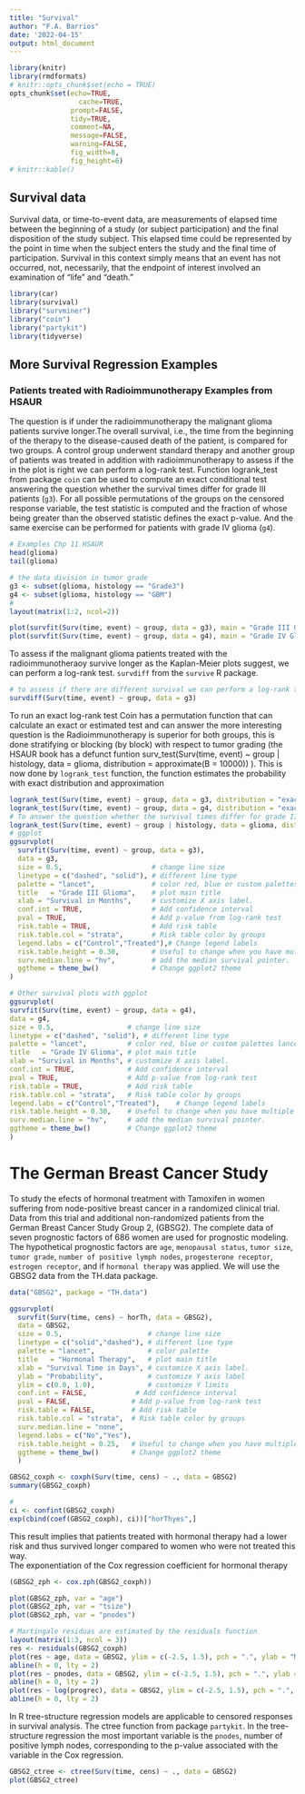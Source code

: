 ```yaml
---
title: "Survival"
author: "F.A. Barrios"
date: '2022-04-15'
output: html_document
---
```


```r
library(knitr)
library(rmdformats)
# knitr::opts_chunk$set(echo = TRUE)
opts_chunk$set(echo=TRUE,
	             cache=TRUE,
               prompt=FALSE,
               tidy=TRUE,
               comment=NA,
               message=FALSE,
               warning=FALSE,
               fig_width=8,
               fig_height=6)
# knitr::kable()
```

## Survival data

Survival data, or time-to-event data, are measurements of elapsed time between the beginning of a study (or subject participation) and the final disposition of the study subject. This elapsed time could be represented by the point in time when the subject enters the study and the final time of participation. Survival in this context simply means that an event has not occurred, not, necessarily, that the endpoint of interest involved an examination of “life” and “death.”


```r
library(car)
library(survival)
library("survminer")
library("coin")
library("partykit")
library(tidyverse)
```

## More Survival Regression Examples

### Patients treated with Radioimmunotherapy Examples from HSAUR

The question is if under the radioimmunotherapy the malignant glioma patients survive longer.The overall survival, i.e., the time from the beginning of the therapy to the disease-caused death of the patient, is compared for two groups. A control group underwent standard therapy and another group of patients was treated in addition with radioimmunotherapy   to assess if the in the plot is right we can perform a log-rank test. Function logrank_test from package `coin` can be used to compute an exact conditional test answering the question whether the survival times differ for grade III patients (`g3`).  For all possible permutations of the groups on the censored response variable, the test statistic is computed and the fraction of whose being greater than the observed statistic defines the exact p-value.  And the same exercise can be performed for patients with grade IV glioma (`g4`).  

```r
# Examples Chp 11 HSAUR
head(glioma)
tail(glioma)

# the data division in tumor grade
g3 <- subset(glioma, histology == "Grade3")
g4 <- subset(glioma, histology == "GBM")
#
layout(matrix(1:2, ncol=2))

plot(survfit(Surv(time, event) ~ group, data = g3), main = "Grade III Glioma", lty = c(2,1), mark.time = TRUE, ylab = "Probability", xlab = "Survival Months")
plot(survfit(Surv(time, event) ~ group, data = g4), main = "Grade IV Glioma", lty = c(2,1), mark.time = TRUE, ylab = "Probability", xlab = "Survival Months")
```

To assess if the malignant glioma patients treated with the radioimmunotheraoy survive longer as the Kaplan-Meier plots suggest, we can perform a log-rank test. `survdiff` from the `survive` R package.  

```r
# to assess if there are different survival we can perform a log-rank test from survival
survdiff(Surv(time, event) ~ group, data = g3)
```

To run an exact log-rank test Coin has a permutation function that can calculate an exact  or estimated test and can answer the more interesting question is the Radioimmunotherapy is superior for both groups, this is done stratifying or blocking (by block) with respect to tumor grading (the HSAUR book has a defunct funtion surv_test(Surv(time, event) ~ group | histology, data = glioma, distribution = approximate(B = 10000)) ). This is now done by `logrank_test` function, the function estimates the probability with exact distribution and approximation  

```r
logrank_test(Surv(time, event) ~ group, data = g3, distribution = "exact")
logrank_test(Surv(time, event) ~ group, data = g4, distribution = "exact")
# To answer the question whether the survival times differ for grade III patients 
logrank_test(Surv(time, event) ~ group | histology, data = glioma, distribution = approximate(nresample = 10000L))
# ggplot
ggsurvplot(
  survfit(Surv(time, event) ~ group, data = g3), 
  data = g3, 
  size = 0.5,                      # change line size
  linetype = c("dashed", "solid"), # different line type
  palette = "lancet",              # color red, blue or custom palettes lancet
  title   = "Grade III Glioma",    # plot main title
  xlab = "Survival in Months",     # customize X axis label.
  conf.int = TRUE,                 # Add confidence interval
  pval = TRUE,                     # Add p-value from log-rank test
  risk.table = TRUE,               # Add risk table
  risk.table.col = "strata",       # Risk table color by groups
  legend.labs = c("Control","Treated"),# Change legend labels
  risk.table.height = 0.30,        # Useful to change when you have multiple groups
  surv.median.line = "hv",         # add the median survival pointer.
  ggtheme = theme_bw()             # Change ggplot2 theme
)

# Other survival plots with ggplot
ggsurvplot(
survfit(Surv(time, event) ~ group, data = g4), 
data = g4, 
size = 0.5,                  # change line size
linetype = c("dashed", "solid"), # different line type
palette = "lancet",          # color red, blue or custom palettes lancet
title   = "Grade IV Glioma", # plot main title
xlab = "Survival in Months", # customize X axis label.
conf.int = TRUE,             # Add confidence interval
pval = TRUE,                 # Add p-value from log-rank test
risk.table = TRUE,           # Add risk table
risk.table.col = "strata",   # Risk table color by groups
legend.labs = c("Control","Treated"),    # Change legend labels
risk.table.height = 0.30,    # Useful to change when you have multiple groups
surv.median.line = "hv",     # add the median survival pointer.
ggtheme = theme_bw()         # Change ggplot2 theme
) 
```

# The German Breast Cancer Study  

To study the efects of hormonal treatment with Tamoxifen in women suffering from node-positive breast cancer in a randomized clinical trial. Data from this trial and additional non-randomized patients from the German Breast Cancer Study Group 2, (GBSG2).  The complete data of seven prognostic factors of 686 women are used for prognostic modeling.  The hypothetical prognostic factors are `age`, `menopausal status`, `tumor size`, `tumor grade`, `number of positive lymph nodes`, `progesterone receptor`, `estrogen receptor`, and if `hormonal therapy` was applied. We will use the GBSG2 data from the TH.data package.  

```r
data("GBSG2", package = "TH.data")

ggsurvplot(
  survfit(Surv(time, cens) ~ horTh, data = GBSG2), 
  data = GBSG2, 
  size = 0.5,                     # change line size
  linetype = c("solid","dashed"), # different line type
  palette = "lancet",             # color palette
  title   = "Hormonal Therapy",   # plot main title
  xlab = "Survival Time in Days", # customize X axis label.
  ylab = "Probability",           # customize Y axis label
  ylim = c(0.0, 1.0),             # customize Y limits
  conf.int = FALSE,            # Add confidence interval
  pval = FALSE,               # Add p-value from log-rank test
  risk.table = FALSE,         # Add risk table
  risk.table.col = "strata",  # Risk table color by groups
  surv.median.line = "none",
  legend.labs = c("No","Yes"),
  risk.table.height = 0.25,   # Useful to change when you have multiple groups
  ggtheme = theme_bw()        # Change ggplot2 theme
  )

GBSG2_coxph <- coxph(Surv(time, cens) ~ ., data = GBSG2)
summary(GBSG2_coxph)

#
ci <- confint(GBSG2_coxph)
exp(cbind(coef(GBSG2_coxph), ci))["horThyes",]
```

This result implies that patients treated with hormonal therapy had a lower risk and thus survived longer compared to women who were not treated this way.  
The exponentiation of the Cox regression coefficient for hormonal therapy  

```r
(GBSG2_zph <- cox.zph(GBSG2_coxph))

plot(GBSG2_zph, var = "age")
plot(GBSG2_zph, var = "tsize")
plot(GBSG2_zph, var = "pnodes")

# Martingale residuas are estimated by the residuals function
layout(matrix(1:3, ncol = 3))
res <- residuals(GBSG2_coxph)
plot(res ~ age, data = GBSG2, ylim = c(-2.5, 1.5), pch = ".", ylab = "Martingale Residuals")
abline(h = 0, lty = 2)
plot(res ~ pnodes, data = GBSG2, ylim = c(-2.5, 1.5), pch = ".", ylab = "")
abline(h = 0, lty = 2)
plot(res ~ log(progrec), data = GBSG2, ylim = c(-2.5, 1.5), pch = ".", ylab = "")
abline(h = 0, lty = 2)
```

In R tree-structure regression models are applicable to censored responses in survival analysis. The ctree function from package `partykit`.  In the tree-structure regression the most important variable is the `pnodes`, number of positive lymph nodes, corresponding to the p-value associated with the variable in the Cox regression.  

```r
GBSG2_ctree <- ctree(Surv(time, cens) ~ ., data = GBSG2)
plot(GBSG2_ctree)
```
